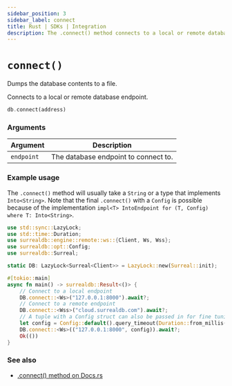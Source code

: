 ```yaml
---
sidebar_position: 3
sidebar_label: connect
title: Rust | SDKs | Integration
description: The .connect() method connects to a local or remote database endpoint.
---
```


# `connect()`

Dumps the database contents to a file.

Connects to a local or remote database endpoint.

```rust title="Method Syntax"
db.connect(address)
```

### Arguments

<table>
    <thead>
        <tr>
            <th colspan="2" scope="col">Argument</th>
            <th colspan="2" scope="col">Description</th>
        </tr>
    </thead>
    <tbody>
        <tr>
            <td colspan="2" scope="row" data-label="Argument">
                <code>endpoint</code>
            </td>
            <td colspan="2" scope="row" data-label="Description">
                The database endpoint to connect to.
            </td>
        </tr>
    </tbody>
</table>

### Example usage

The `.connect()` method will usually take a `String` or a type that implements `Into<String>`. Note that the final `.connect()` with a `Config` is possible because of the implementation `impl<T> IntoEndpoint for (T, Config)
where T: Into<String>`.

```rust
use std::sync::LazyLock;
use std::time::Duration;
use surrealdb::engine::remote::ws::{Client, Ws, Wss};
use surrealdb::opt::Config;
use surrealdb::Surreal;

static DB: LazyLock<Surreal<Client>> = LazyLock::new(Surreal::init);

#[tokio::main]
async fn main() -> surrealdb::Result<()> {
    // Connect to a local endpoint
    DB.connect::<Ws>("127.0.0.1:8000").await?;
    // Connect to a remote endpoint
    DB.connect::<Wss>("cloud.surrealdb.com").await?;
    // A tuple with a Config struct can also be passed in for fine tuning of the connection
    let config = Config::default().query_timeout(Duration::from_millis(1500));
    DB.connect::<Ws>(("127.0.0.1:8000", config)).await?;
    Ok(())
}
```

### See also

* [.connect() method on Docs.rs](https://docs.rs/surrealdb/latest/surrealdb/engine/any/fn.connect.html)